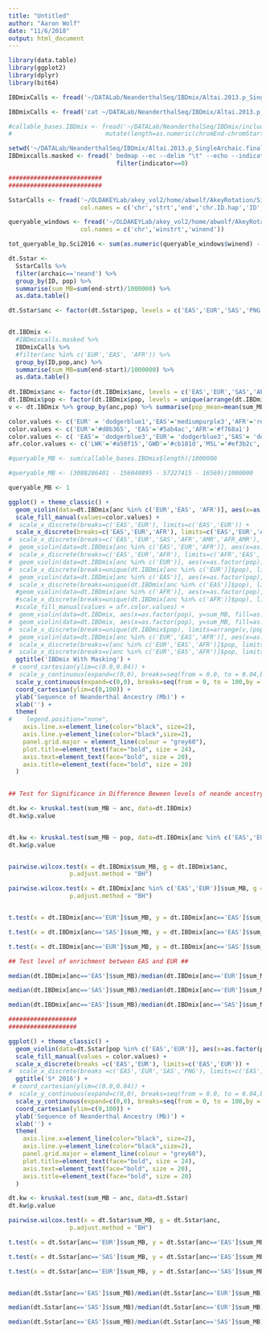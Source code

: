 ```yaml
---
title: "Untitled"
author: "Aaron Wolf"
date: "11/6/2018"
output: html_document
---
```


```r

library(data.table)
library(ggplot2)
library(dplyr)
library(bit64)

```

```r
IBDmixCalls <- fread('~/DATALab/NeanderthalSeq/IBDmix/Altai.2013.p_SingleArchaic.final_callset/Altai2013pub.1KGP3.originalmerge.LOD4.30K.txt', header=TRUE)

IBDmixCalls <- fread('cat ~/DATALab/NeanderthalSeq/IBDmix/Altai.2013.p_SingleArchaic.final_callset/Altai2013pub.1KGP3.originalmerge.LOD4.30K.txt          ~/DATALab/NeanderthalSeq/IBDmix/Altai.2013.p_SingleArchaic.final_callset/Altai2013pub.SAN.originalmerge.LOD4.30K.txt', header=TRUE)

#callable_bases.IBDmix <- fread('~/DATALab/NeanderthalSeq/IBDmix/include_regions/chrALL.include', header=TRUE) %>%
#                          mutate(length=as.numeric(chromEnd-chromStart))

setwd('~/DATALab/NeanderthalSeq/IBDmix/Altai.2013.p_SingleArchaic.final_callset/')
IBDmixcalls.masked <- fread(' bedmap --ec --delim "\t" --echo --indicator ~/DATALab/NeanderthalSeq/IBDmix/Altai.2013.p_SingleArchaic.final_callset/EUR_EAScalls.bed ~/DATALab/NeanderthalSeq/IBDmix/Altai.2013.p_SingleArchaic.final_callset/YRIcalls.bed.merged ', col.names = c('chr','start','end','ID','pop','anc','indicator')) %>%
                              filter(indicator==0)

##########################
##########################

SstarCalls <- fread('~/OLDAKEYLab/akey_vol2/home/abwolf/AkeyRotation/SimulatedDemographic/RealData.nobackup/PNGproj_2015/LL.callsetALL.mr_0.99.ALL_calls_by_hap.bed.merged.by_chr.bed.sorted.filtered', 
                    col.names = c('chr','strt','end','chr.ID.hap','ID','pop','archaic'))

queryable_windows <- fread('~/OLDAKEYLab/akey_vol2/home/abwolf/AkeyRotation/SimulatedDemographic/RealData.nobackup/PNGproj_2015/queryable_windows_AllPops.bed.merged',
                    col.names = c('chr','winstrt','winend'))

tot_queryable_bp.Sci2016 <- sum(as.numeric(queryable_windows$winend) - as.numeric(queryable_windows$winstrt))


```


```r

dt.Sstar <- 
  SstarCalls %>%
  filter(archaic=='neand') %>%
  group_by(ID, pop) %>%
  summarise(sum_MB=sum(end-strt)/1000000) %>%
  as.data.table()

dt.Sstar$anc <- factor(dt.Sstar$pop, levels = c('EAS','EUR','SAS','PNG'))


dt.IBDmix <-
  #IBDmixcalls.masked %>%
  IBDmixCalls %>%
  #filter(anc %in% c('EUR','EAS', 'AFR')) %>%
  group_by(ID,pop,anc) %>%
  summarise(sum_MB=sum(end-start)/1000000) %>%
  as.data.table()
  
dt.IBDmix$anc <- factor(dt.IBDmix$anc, levels = c('EAS','EUR','SAS','AFR','AMR','AFR_AMR'))
dt.IBDmix$pop <- factor(dt.IBDmix$pop, levels = unique(arrange(dt.IBDmix, desc(anc))$pop))
v <- dt.IBDmix %>% group_by(anc,pop) %>% summarise(pop_mean=mean(sum_MB)) %>% as.data.table() %>% arrange((pop_mean))

```

```r
color.values <- c('EUR' = 'dodgerblue1','EAS'='mediumpurple3','AFR'='red3')
color.values <- c('EUR'='#d8b365', 'EAS'='#5ab4ac','AFR'='#f768a1')
color.values <- c( 'EAS'= 'dodgerblue3','EUR'= 'dodgerblue3','SAS'= 'dodgerblue3','AMR'= 'dodgerblue3','AFR'='red3','AFR_AMR'='mediumpurple3')
afr.color.values <- c('LWK'='#a50f15','GWD'='#cb181d','MSL'='#ef3b2c','YRI'='#fb6a4a','ESN'='#fcbba1')

#queryable_MB <- sum(callable_bases.IBDmix$length)/1000000

#queryable_MB <- (3088286401 - 156040895 - 57227415 - 16569)/1000000

queryable_MB <- 1

ggplot() + theme_classic() +
  geom_violin(data=dt.IBDmix[anc %in% c('EUR','EAS', 'AFR')], aes(x=as.factor(anc), y=sum_MB, fill=as.factor(anc)), draw_quantiles = c(0.5), scale = 'width') +
  scale_fill_manual(values=color.values) +
#  scale_x_discrete(breaks=c('EAS','EUR'), limits=c('EAS','EUR')) +
  scale_x_discrete(breaks=c('EAS','EUR','AFR'), limits=c('EAS','EUR','AFR')) +
#  scale_x_discrete(breaks=c('EAS','EUR','SAS','AFR','AMR','AFR_AMR'), limits=c('SAS','EAS','EUR','AMR','AFR_AMR','AFR'), labels=c('EAS','EUR','SAS','AFR','AMR','ACB/ASW')) +
#  geom_violin(data=dt.IBDmix[anc %in% c('EAS','EUR','AFR')], aes(x=as.factor(anc), y=sum_MB, fill=as.factor(anc)), draw_quantiles = c(0.5), scale = 'width') +
#  scale_x_discrete(breaks=c('EAS','EUR','AFR'), limits=c('AFR','EAS','EUR')) +
#  geom_violin(data=dt.IBDmix[anc %in% c('EUR')], aes(x=as.factor(pop), y=sum_MB, fill=as.factor(pop)), draw_quantiles = c(0.5), scale = 'width') +
#  scale_x_discrete(breaks=unique(dt.IBDmix[anc %in% c('EUR')]$pop), limits=unique(arrange(dt.IBDmix[anc %in% c('EUR')], desc(sum_MB))$pop)) +
#  geom_violin(data=dt.IBDmix[anc %in% c('EAS')], aes(x=as.factor(pop), y=sum_MB, fill=as.factor(pop)), draw_quantiles = c(0.5), scale = 'width') +
#  scale_x_discrete(breaks=unique(dt.IBDmix[anc %in% c('EAS')]$pop), limits=unique(arrange(dt.IBDmix[anc %in% c('EAS')], desc(sum_MB))$pop)) +
  #geom_violin(data=dt.IBDmix[anc %in% c('AFR')], aes(x=as.factor(pop), y=sum_MB, fill=as.factor(pop)), draw_quantiles = c(0.5), scale = 'width') +
  #scale_x_discrete(breaks=unique(dt.IBDmix[anc %in% c('AFR')]$pop), limits=unique(arrange(v, desc(pop_mean))[anc %in% c('AFR')]$pop)) +
  #scale_fill_manual(values = afr.color.values) +
#  geom_violin(data=dt.IBDmix, aes(x=as.factor(pop), y=sum_MB, fill=as.factor(pop)), draw_quantiles = c(0.5), scale = 'width') +
#  geom_violin(data=dt.IBDmix, aes(x=as.factor(pop), y=sum_MB, fill=as.factor(pop)), draw_quantiles = c(0.5), scale = 'width') +
#  scale_x_discrete(breaks=unique(dt.IBDmix$pop), limits=arrange(v,(pop_mean))$pop) +
#  geom_violin(data=dt.IBDmix[anc %in% c('EUR','EAS','AFR')], aes(x=as.factor(pop), y=sum_MB, fill=as.factor(pop)), draw_quantiles = c(0.5), scale = 'width') +
#  scale_x_discrete(breaks=v[anc %in% c('EUR','EAS','AFR')]$pop, limits=(arrange(v,desc(pop_mean))[anc %in% c('EUR','EAS','AFR')]$pop)) +
#  scale_x_discrete(breaks=v[anc %in% c('EUR','EAS','AFR')]$pop, limits=(arrange(v,pop_mean)[anc %in% c('EUR','EAS','AFR')]$pop)) +
  ggtitle('IBDmix With Masking') +
 # coord_cartesian(ylim=c(0.0,0.04)) +
#  scale_y_continuous(expand=c(0,0), breaks=seq(from = 0.0, to = 0.04,by = 0.005)) + 
  scale_y_continuous(expand=c(0,0), breaks=seq(from = 0, to = 100,by = 10)) +
  coord_cartesian(ylim=c(0,100)) +
  ylab('Sequence of Neanderthal Ancestry (Mb)') +
  xlab('') +
  theme(
#    legend.position="none",
    axis.line.x=element_line(color="black", size=2),
    axis.line.y=element_line(color="black",size=2),
    panel.grid.major = element_line(colour = "grey60"),
    plot.title=element_text(face="bold", size = 24),
    axis.text=element_text(face="bold", size = 20),
    axis.title=element_text(face="bold", size = 20)
  )
  

## Test for Significance in Difference Beween levels of neande ancestry Called ##

dt.kw <- kruskal.test(sum_MB ~ anc, data=dt.IBDmix)
dt.kw$p.value


dt.kw <- kruskal.test(sum_MB ~ pop, data=dt.IBDmix[anc %in% c('EAS','EUR')])
dt.kw$p.value


pairwise.wilcox.test(x = dt.IBDmix$sum_MB, g = dt.IBDmix$anc,
                 p.adjust.method = "BH")

pairwise.wilcox.test(x = dt.IBDmix[anc %in% c('EAS','EUR')]$sum_MB, g = dt.IBDmix[anc %in% c('EAS','EUR')]$pop,
                 p.adjust.method = "BH")


t.test(x = dt.IBDmix[anc=='EUR']$sum_MB, y = dt.IBDmix[anc=='EAS']$sum_MB)

t.test(x = dt.IBDmix[anc=='SAS']$sum_MB, y = dt.IBDmix[anc=='EAS']$sum_MB)

t.test(x = dt.IBDmix[anc=='EUR']$sum_MB, y = dt.IBDmix[anc=='SAS']$sum_MB)

## Test level of enrichment between EAS and EUR ##

median(dt.IBDmix[anc=='EAS']$sum_MB)/median(dt.IBDmix[anc=='EUR']$sum_MB)

median(dt.IBDmix[anc=='SAS']$sum_MB)/median(dt.IBDmix[anc=='EUR']$sum_MB)

median(dt.IBDmix[anc=='EAS']$sum_MB)/median(dt.IBDmix[anc=='SAS']$sum_MB)

###################
###################

ggplot() + theme_classic() +
  geom_violin(data=dt.Sstar[pop %in% c('EAS','EUR')], aes(x=as.factor(pop), y=sum_MB, fill=as.factor(pop)), draw_quantiles = c(0.5)) +
  scale_fill_manual(values = color.values) +
  scale_x_discrete(breaks =c('EAS','EUR'), limits=c('EAS','EUR')) +
#  scale_x_discrete(breaks =c('EAS','EUR','SAS','PNG'), limits=c('EAS','EUR','PNG','SAS')) +
  ggtitle('S* 2016') +
 # coord_cartesian(ylim=c(0.0,0.04)) +
#  scale_y_continuous(expand=c(0,0), breaks=seq(from = 0.0, to = 0.04,by = 0.005)) + 
  scale_y_continuous(expand=c(0,0), breaks=seq(from = 0, to = 100,by = 10)) +
  coord_cartesian(ylim=c(0,100)) +
  ylab('Sequence of Neanderthal Ancestry (Mb)') +
  xlab('') +
  theme(
    axis.line.x=element_line(color="black", size=2),
    axis.line.y=element_line(color="black",size=2),
    panel.grid.major = element_line(colour = "grey60"),
    plot.title=element_text(face="bold", size = 24),
    axis.text=element_text(face="bold", size = 20),
    axis.title=element_text(face="bold", size = 20)
  )

dt.kw <- kruskal.test(sum_MB ~ anc, data=dt.Sstar)
dt.kw$p.value

pairwise.wilcox.test(x = dt.Sstar$sum_MB, g = dt.Sstar$anc,
                 p.adjust.method = "BH")

t.test(x = dt.Sstar[anc=='EUR']$sum_MB, y = dt.Sstar[anc=='EAS']$sum_MB)

t.test(x = dt.Sstar[anc=='SAS']$sum_MB, y = dt.Sstar[anc=='EAS']$sum_MB)

t.test(x = dt.Sstar[anc=='EUR']$sum_MB, y = dt.Sstar[anc=='SAS']$sum_MB)


median(dt.Sstar[anc=='EAS']$sum_MB)/median(dt.Sstar[anc=='EUR']$sum_MB)

median(dt.Sstar[anc=='SAS']$sum_MB)/median(dt.Sstar[anc=='EUR']$sum_MB)

median(dt.Sstar[anc=='EAS']$sum_MB)/median(dt.Sstar[anc=='SAS']$sum_MB)
```

